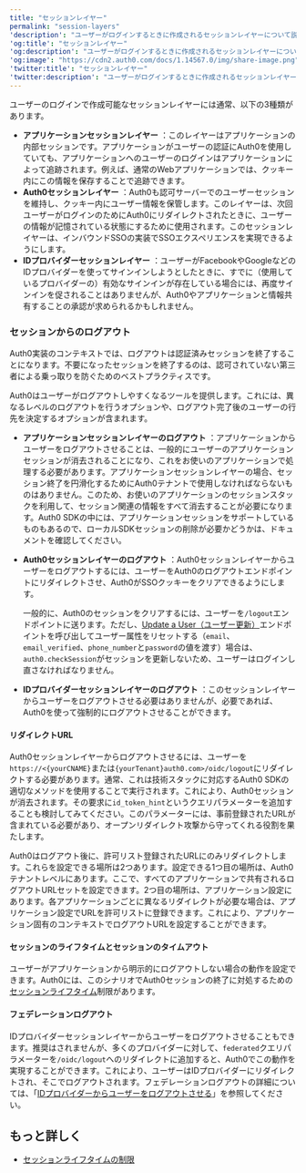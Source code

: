 ```yaml
---
title: "セッションレイヤー"
permalink: "session-layers"
'description': "ユーザーがログインするときに作成されるセッションレイヤーについて説明します。"
'og:title': "セッションレイヤー"
'og:description': "ユーザーがログインするときに作成されるセッションレイヤーについて説明します。"
'og:image': "https://cdn2.auth0.com/docs/1.14567.0/img/share-image.png"
'twitter:title': "セッションレイヤー"
'twitter:description': "ユーザーがログインするときに作成されるセッションレイヤーについて説明します。"
---
```


ユーザーのログインで作成可能なセッションレイヤーには通常、以下の3種類があります。

* **アプリケーションセッションレイヤー** ：このレイヤーはアプリケーションの内部セッションです。アプリケーションがユーザーの認証にAuth0を使用していても、アプリケーションへのユーザーのログインはアプリケーションによって追跡されます。例えば、通常のWebアプリケーションでは、クッキー内にこの情報を保存することで追跡できます。
* **Auth0セッションレイヤー** ：Auth0も認可サーバーでのユーザーセッションを維持し、クッキー内にユーザー情報を保管します。このレイヤーは、次回ユーザーがログインのためにAuth0にリダイレクトされたときに、ユーザーの情報が記憶されている状態にするために使用されます。このセッションレイヤーは、インバウンド<Tooltip data-tooltip-id="react-containers-DefinitionTooltip-0" href="/ja-jp/glossary?term=single-sign-on" tip="シングルサインオン（SSO）: ユーザーが1つのアプリケーションにログインした後、そのユーザーを他のアプリケーションに自動的にログインさせるサービス。" cta="用語集の表示">SSO</Tooltip>の実装でSSOエクスペリエンスを実現できるようにします。
* **IDプロバイダーセッションレイヤー** ：ユーザーがFacebookやGoogleなどのIDプロバイダーを使ってサインインしようとしたときに、すでに（使用しているプロバイダーの）有効なサインインが存在している場合には、再度サインインを促されることはありませんが、Auth0やアプリケーションと情報共有することの承認が求められるかもしれません。

### セッションからのログアウト

Auth0実装のコンテキストでは、ログアウトは認証済みセッションを終了することになります。不要になったセッションを終了するのは、認可されていない第三者による乗っ取りを防ぐためのベストプラクティスです。

Auth0はユーザーがログアウトしやすくなるツールを提供します。これには、異なるレベルのログアウトを行うオプションや、ログアウト完了後のユーザーの行先を決定するオプションが含まれます。

* **アプリケーションセッションレイヤーのログアウト** ：アプリケーションからユーザーをログアウトさせることは、一般的にユーザーのアプリケーションセッションが消去されることになり、これをお使いのアプリケーションで処理する必要があります。アプリケーションセッションレイヤーの場合、セッション終了を円滑化するためにAuth0テナントで使用しなければならないものはありません。このため、お使いのアプリケーションのセッションスタックを利用して、セッション関連の情報をすべて消去することが必要になります。Auth0 SDKの中には、アプリケーションセッションをサポートしているものもあるので、ローカルSDKセッションの削除が必要かどうかは、ドキュメントを確認してください。
* **Auth0セッションレイヤーのログアウト** ：Auth0セッションレイヤーからユーザーをログアウトするには、ユーザーをAuth0のログアウトエンドポイントにリダイレクトさせ、Auth0がSSOクッキーをクリアできるようにします。

  <Callout icon="file-lines" color="#0EA5E9" iconType="regular">

  一般的に、Auth0のセッションをクリアするには、ユーザーを`/logout`エンドポイントに送ります。ただし、[Update a User（ユーザー更新）](/ja-jp/api/management/v2/#!/Users/patch_users_by_id)エンドポイントを呼び出してユーザー属性をリセットする（`email`、`email_verified`、`phone_number`と`password`の値を渡す）場合は、`auth0.checkSession`がセッションを更新しないため、ユーザーはログインし直さなければなりません。

  </Callout>

* **IDプロバイダーセッションレイヤーのログアウト** ：このセッションレイヤーからユーザーをログアウトさせる必要はありませんが、必要であれば、Auth0を使って強制的にログアウトさせることができます。

#### リダイレクトURL

Auth0セッションレイヤーからログアウトさせるには、ユーザーを`https://<{yourCNAME}`または`{yourTenant}auth0.com>/oidc/logout`にリダイレクトする必要があります。通常、これは技術スタックに対応するAuth0 SDKの適切なメソッドを使用することで実行されます。これにより、Auth0セッションが消去されます。その要求に`id_token_hint`というクエリパラメーターを追加することも検討してみてください。このパラメーターには、事前登録されたURLが含まれている必要があり、オープンリダイレクト攻撃から守ってくれる役割を果たします。

Auth0はログアウト後に、許可リスト登録されたURLにのみリダイレクトします。これらを設定できる場所は2つあります。設定できる1つ目の場所は、Auth0テナントレベルにあります。ここで、すべてのアプリケーションで共有されるログアウトURLセットを設定できます。2つ目の場所は、アプリケーション設定にあります。各アプリケーションごとに異なるリダイレクトが必要な場合は、アプリケーション設定でURLを許可リストに登録できます。これにより、アプリケーション固有のコンテキストでログアウトURLを設定することができます。

#### セッションのライフタイムとセッションのタイムアウト

ユーザーがアプリケーションから明示的にログアウトしない場合の動作を設定できます。Auth0には、このシナリオでAuth0セッションの終了に対処するための[セッションライフタイム](/ja-jp/manage-users/sessions/session-lifetime-limits)制限があります。

#### フェデレーションログアウト

IDプロバイダーセッションレイヤーからユーザーをログアウトさせることもできます。推奨はされませんが、多くのプロバイダーに対して、`federated`クエリパラメーターを`/oidc/logout`へのリダイレクトに追加すると、Auth0でこの動作を実現することができます。これにより、ユーザーはIDプロバイダーにリダイレクトされ、そこでログアウトされます。フェデレーションログアウトの詳細については、「[IDプロバイダーからユーザーをログアウトさせる](/ja-jp/authenticate/login/logout/log-users-out-of-idps)」を参照してください。

## もっと詳しく

* [セッションライフタイムの制限](/ja-jp/manage-users/sessions/session-lifetime-limits)